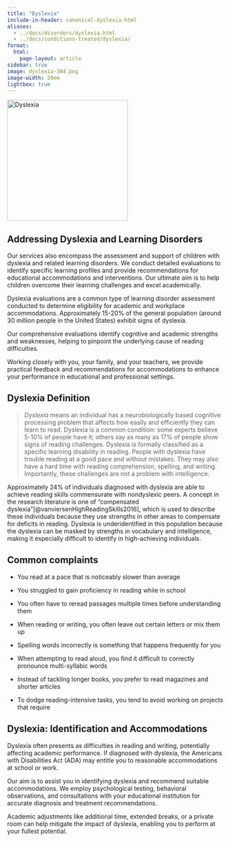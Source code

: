 ```yaml
---
title: "Dyslexia"
include-in-header: canonical-dyslexia.html
aliases: 
  - ../docs/disorders/dyslexia.html
  - ../docs/conditions-treated/dyslexia/
format:
  html:
    page-layout: article
sidebar: true
image: dyslexia-384.png
image-width: 20em
lightbox: true
---
```


![](dyslexia-384.png "Dyslexia"){width=20em fig-alt="A brainworkup logo for dyslexia."}

## Addressing Dyslexia and Learning Disorders 

Our services also encompass the assessment and support of children with dyslexia and related learning disorders. We conduct detailed evaluations to identify specific learning profiles and provide recommendations for educational accommodations and interventions. Our ultimate aim is to help children overcome their learning challenges and excel academically.

Dyslexia evaluations are a common type of learning disorder assessment conducted to determine eligibility for academic and workplace accommodations. Approximately 15-20% of the general population (around 30 million people in the United States) exhibit signs of dyslexia.

Our comprehensive evaluations identify cognitive and academic strengths and weaknesses, helping to pinpoint the underlying cause of reading difficulties.

Working closely with you, your family, and your teachers, we provide practical feedback and recommendations for accommodations to enhance your performance in educational and professional settings.

## Dyslexia Definition

> *Dyslexia* means an individual has a neurobiologically based cognitive processing problem that affects how easily and efficiently they can learn to read. Dyslexia is a common condition: some experts believe 5-10% of people have it; others say as many as 17% of people show signs of reading challenges. Dyslexia is formally classified as a specific learning disability in reading. People with dyslexia have trouble reading at a good pace and without mistakes. They may also have a hard time with reading comprehension, spelling, and writing. Importantly, these challenges are not a problem with intelligence.

Approximately 24% of individuals diagnosed with dyslexia are able to achieve reading skills commensurate with nondyslexic peers. A concept in the research literature is one of "compensated dyslexia"[@vanviersenHighReadingSkills2016], which is used to describe these individuals because they use strengths in other areas to compensate for deficits in reading. Dyslexia is underidentified in this population because the dyslexia can be masked by strengths in vocabulary and intelligence, making it especially difficult to identify in high-achieving individuals.

## Common complaints

- You read at a pace that is noticeably slower than average 

- You struggled to gain proficiency in reading while in school  

- You often have to reread passages multiple times before understanding them 

- When reading or writing, you often leave out certain letters or mix them up 

- Spelling words incorrectly is something that happens frequently for you 

- When attempting to read aloud, you find it difficult to correctly pronounce multi-syllabic words 

- Instead of tackling longer books, you prefer to read magazines and shorter articles 

- To dodge reading-intensive tasks, you tend to avoid working on projects that require

## Dyslexia: Identification and Accommodations

Dyslexia often presents as difficulties in reading and writing, potentially affecting academic performance. If diagnosed with dyslexia, the Americans with Disabilities Act (ADA) may entitle you to reasonable accommodations at school or work.

Our aim is to assist you in identifying dyslexia and recommend suitable accommodations. We employ psychological testing, behavioral observations, and consultations with your educational institution for accurate diagnosis and treatment recommendations.

Academic adjustments like additional time, extended breaks, or a private room can help mitigate the impact of dyslexia, enabling you to perform at your fullest potential.

